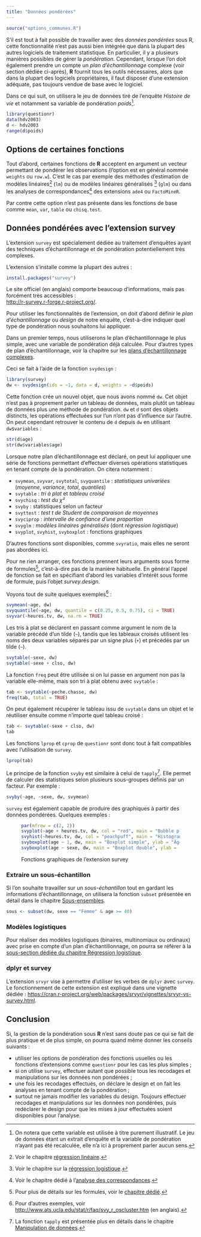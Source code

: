```yaml
---
title: "Données pondérées"
---
```



```r
source("options_communes.R")
```


S'il est tout à fait possible de travailler avec des <dfn>données pondérées</dfn> sous R, cette fonctionnalité n'est
pas aussi bien intégrée que dans la plupart des autres logiciels de traitement statistique. En particulier,
il y a plusieurs manières possibles de gérer la <dfn>pondération</dfn>. Cependant, lorsque l'on doit
également prendre un compte un <dfn>plan d'échantillonnage</dfn><dfn data-index="échantillonnage, plan"></dfn>
complexe (voir section dédiée ci-après), **R** fournit tous les outils nécessaires, alors que dans la 
plupart des logiciels propriétaires, il faut disposer d'une extension adéquate, pas toujours vendue de base
avec le logiciel.

Dans ce qui suit, on utilisera le jeu de données tiré de l'enquête *Histoire de vie* et notamment sa
variable de pondération *poids*^[On notera que cette variable est utilisée à titre purement illustratif. 
Le jeu de données étant un extrait d'enquête et la variable de pondération n'ayant pas été recalculée, 
elle n'a ici à proprement parler aucun sens.].

```r
library(questionr)
data(hdv2003)
d <- hdv2003
range(d$poids)
```

## Options de certaines fonctions

Tout d'abord, certaines fonctions de **R** acceptent en argument un vecteur permettant de pondérer les
observations (l'option est en général nommée `weights` ou `row.w`). C'est le cas par exemple des méthodes
d'estimation de modèles linéaires^[Voir le chapitre [régression linéaire](regression-lineaire.html).]
(`lm`{data-pkg="stats"}) ou de modèles linéaires généralisés ^[Voir le chapitre sur la 
[régression logistique](regression-logistique.html).]
(`glm`{data-pkg="stats"}) ou dans les analyses de correspondances^[Voir le chapitre dédié à 
l'[analyse des correspondances](analyse-des-correspondances-multiples.html).] 
des extensions `ade4`{.pkg} ou `FactoMineR`{.pkg}.

Par contre cette option n'est pas présente dans les fonctions de base comme `mean`{data-pkg="base"},
`var`{data-pkg="base" data-rdoc="cor"}, `table`{data-pkg="base"} ou
`chisq.test`{data-pkg="stats"}.

## Données pondérées avec l'extension survey{#survey}

L'extension `survey`{.pkg} est spécialement dédiée au traitement d'enquêtes 
ayant des techniques d'échantillonnage et de pondération potentiellement très complexes.

L'extension s'installe comme la plupart des autres :

```r
install.packages("survey")
```

Le site officiel (en anglais) comporte beaucoup d'informations, mais pas forcément très accessibles :
<br /><http://r-survey.r-forge.r-project.org/>.

Pour utiliser les fonctionnalités de l'extension, on doit d'abord définir le <dfn>plan d'échantillonnage</dfn>
ou <dfn lang="en">design</dfn> de notre enquête, c'est-à-dire indiquer quel type de 
pondération nous souhaitons lui appliquer. 

Dans un premier temps, nous utiliserons le plan d'échantillonnage le plus simple, 
avec une variable de pondération déjà calculée. Pour d'autres types de plan d'échantillonnage, voir
la chapitre sur les [plans d'échantillonnage complexes](definir-un-plan-d-echantillonnage-complexe.html).

Ceci se fait à l'aide de la fonction `svydesign`{data-pkg="survey"} :

```r
library(survey)
dw <- svydesign(ids = ~1, data = d, weights = ~d$poids)
```

Cette fonction crée un nouvel objet, que nous avons nommé `dw`. Cet objet n'est pas à proprement
parler un tableau de données, mais plutôt un tableau de données plus une méthode de pondération. `dw`
et `d` sont des objets distincts, les opérations effectuées sur l'un n'ont pas d'influence sur l'autre. 
On peut cependant retrouver le contenu de `d` depuis `dw` en utilisant `dw$variables` :

```r
str(d$age)
str(dw$variables$age)
```

Lorsque notre plan d'échantillonnage est déclaré, 
on peut lui appliquer une série de fonctions permettant d'effectuer
diverses opérations statistiques en tenant compte de la pondération. On citera notamment :

* `svymean`{data-pkg="survey" data-rdoc="surveysummary"}, 
  `svyvar`{data-pkg="survey" data-rdoc="surveysummary"},
  `svytotal`{data-pkg="survey" data-rdoc="surveysummary"}, 
  `svyquantile`{data-pkg="survey"} : <dfn data-index="statistique univariée">statistiques univariées</dfn>
  <dfn data-index="univariée, statistique"></dfn>(<dfn>moyenne</dfn>, <dfn>variance</dfn>, <dfn>total</dfn>,
  <dfn data-index="quantile">quantiles</dfn>)
* `svytable`{data-pkg="survey"} : <dfn>tri à plat</dfn> et <dfn>tableau croisé</dfn>
* `svychisq`{data-pkg="survey" data-rdoc="svytable"} : <dfn data-index="test du Chi²">test du &chi;²</dfn>
  <dfn data-index="Chi², test"></dfn>
* `svyby`{data-pkg="survey"} : statistiques selon un facteur
* `svyttest`{data-pkg="survey"} : <dfn>test t de Student</dfn><dfn data-index="Student, test-t"></dfn>
  de <dfn>comparaison de moyennes</dfn><dfn data-index="moyenne, comparaison"></dfn>
* `svyciprop`{data-pkg="survey"} : <dfn>intervalle de confiance d'une proportion</dfn><dfn data-index="proportion, intervalle de confiance"></dfn>
* `svyglm`{data-pkg="survey"} : <dfn data-index="modèle linéaire généralisé">modèles linéaires généralisés</dfn>
  (dont <dfn>régression logistique</dfn><dfn data-index="logistique, régression"></dfn>)
* `svyplot`{data-pkg="survey"}, 
  `svyhist`{data-pkg="survey"}, 
  `svyboxplot`{data-pkg="survey" data-rdoc="svyhist"} : fonctions graphiques

D'autres fonctions sont disponibles, comme `svyratio`{data-pkg="survey"}, 
mais elles ne seront pas abordées ici.

Pour ne rien arranger, ces fonctions prennent leurs arguments sous forme de 
formules^[Pour plus de détails sur les formules, voir le [chapitre dédié](formules.html).], 
c'est-à-dire pas de la manière habituelle. 
En général l'appel de fonction se fait en spécifiant d'abord les variables d'intérêt
sous forme de formule, puis l'objet *survey.design*.


Voyons tout de suite quelques exemples^[Pour d'autres exemples, 
voir <http://www.ats.ucla.edu/stat/r/faq/svy_r_oscluster.htm> (en anglais).] :

```r
svymean(~age, dw)
svyquantile(~age, dw, quantile = c(0.25, 0.5, 0.75), ci = TRUE)
svyvar(~heures.tv, dw, na.rm = TRUE)
```

Les tris à plat se déclarent en passant comme argument le nom de la variable précédé
d'un tilde (`~`), tandis que les tableaux croisés utilisent les noms des deux variables 
séparés par un signe plus (`+`) et précédés par un tilde (`~`).

```r
svytable(~sexe, dw)
svytable(~sexe + clso, dw)
```

La fonction `freq`{data-pkg="questionr"} peut être utilisée si on lui passe 
en argument non pas la variable elle-même, mais son tri à plat obtenu avec 
`svytable`{data-pkg="survey"} :
 
```r
tab <- svytable(~peche.chasse, dw)
freq(tab, total = TRUE)
```

On peut également récupérer le tableau issu de `svytable`{data-pkg="survey"} dans un objet et 
le réutiliser ensuite comme n'importe quel tableau croisé :

```r
tab <- svytable(~sexe + clso, dw)
tab
```

Les fonctions `lprop`{data-pkg="questionr" data-rdoc="rprop"} et 
`cprop`{data-pkg="questionr"} de `questionr`{.pkg} sont donc 
tout à fait compatibles avec l'utilisation de `survey`{.pkg}. 

```r
lprop(tab)
```

Le principe de la fonction `svyby`{data-pkg="survey"} est similaire à celui de 
`tapply`{data-pkg="base"}^[La fonction `tapply`{data-pkg="base"} est présentée plus en 
détails dans le chapitre [Manipulation de données](pem_manipulation.html#tapply).]. Elle
permet de calculer des statistiques selon plusieurs sous-groupes définis par un facteur. 
Par exemple :

```r
svyby(~age, ~sexe, dw, svymean)
```

`survey`{.pkg} est également capable de produire des graphiques à partir 
des données pondérées. Quelques exemples :

<figure>
```r
par(mfrow = c(2, 2))
svyplot(~age + heures.tv, dw, col = "red", main = "Bubble plot")
svyhist(~heures.tv, dw, col = "peachpuff", main = "Histogramme")
svyboxplot(age ~ 1, dw, main = "Boxplot simple", ylab = "Âge")
svyboxplot(age ~ sexe, dw, main = "Boxplot double", ylab = "Âge", xlab = "Sexe")
```
<figcaption>Fonctions graphiques de l'extension survey</figcaption>
</figure>

### Extraire un sous-échantillon

Si l'on souhaite travailler sur un <dfn>sous-échantillon</dfn> tout en gardant les informations d'échantillonnage,
on utilisera la fonction `subset`{data-pkg="survey" data-rdoc="subset.survey.design"}
présentée en détail dans le chapitre [Sous-ensembles](sous-ensembles.html).

```r
sous <- subset(dw, sexe == "Femme" & age >= 40)
```

### Modèles logistiques

Pour réaliser des modèles logistiques (binaires, multinomiaux ou ordinaux) avec prise en compte d'un plan d'échantillonnage, on pourra se référer à la [sous-section dédiée du chapitre Régression logistique](regression-logistique.html#survey).

### dplyr et survey

L'extension `srvyr`{.pkg} vise à permettre d'utiliser les verbes de `dplyr`{.pkg} avec `survey`{.pkg}. Le fonctionnement de cette extension est expliqué dans une vignette dédiée : <https://cran.r-project.org/web/packages/srvyr/vignettes/srvyr-vs-survey.html>.

## Conclusion

Si, la gestion de la pondération sous **R** n'est sans doute pas ce qui se fait de plus
pratique et de plus simple, on pourra quand même donner les conseils suivants :

* utiliser les options de pondération des fonctions usuelles ou les fonctions d'extensions 
  comme `questionr`{.pkg} pour les cas les plus simples ;
* si on utilise `survey`{.pkg}, effectuer autant que possible tous les 
  recodages et manipulations sur les données non pondérées ;
* une fois les recodages effectués, on déclare le design et on fait les analyses en tenant compte 
  de la pondération ;
* surtout ne jamais modifier les variables du design. Toujours effectuer recodages et manipulations
  sur les données non pondérées, puis redéclarer le design pour que les mises à jour effectuées soient
  disponibles pour l'analyse.


